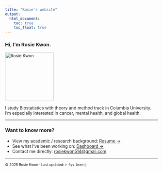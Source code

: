 ```yaml
---
title: "Rosie's website"
output: 
  html_document:
    toc: true
    toc_float: true
---
```



### Hi, I'm Rosie Kwon. 

<!-- Profile / intro section --> <div align="left"> <img src="image/profile.jpg" alt="Rosie Kwon" width="160"> </div>

I study Biostatistics with theory and method track in Columbia University. 
I’m especially interested in cancer, mental health, and global health.


---

### Want to know more?

- View my academic / research background: [Resume →](about.html)  
- See what I’ve been working on: [Dashboard →](plotly.html)  
- Contact me directly: [rosiekwon514@gmail.com](mailto:rosiekwon514@gmail.com)

---

<sub>© 2025 Rosie Kwon · Last updated: `r Sys.Date()`</sub>